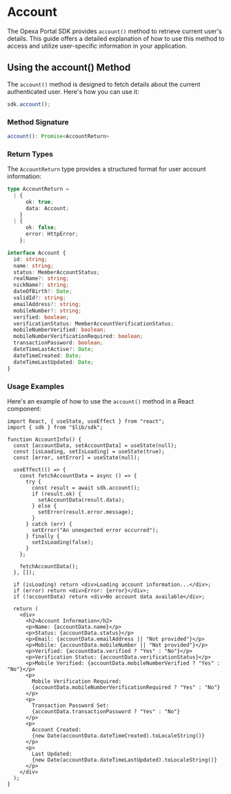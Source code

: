 # Account

The Opexa Portal SDK provides `account()` method to retrieve current user's details. This guide offers a detailed explanation of how to use this method to access and utilize user-specific information in your application.

## Using the account() Method

The `account()` method is designed to fetch details about the current authenticated user. Here's how you can use it:

```typescript
sdk.account();
```

### Method Signature

```typescript
account(): Promise<AccountReturn>
```

### Return Types

The `AccountReturn` type provides a structured format for user account information:

```typescript
type AccountReturn =
  | {
      ok: true;
      data: Account;
    }
  | {
      ok: false;
      error: HttpError;
    };

interface Account {
  id: string;
  name: string;
  status: MemberAccountStatus;
  realName?: string;
  nickName?: string;
  dateOfBirth?: Date;
  validId?: string;
  emailAddress?: string;
  mobileNumber?: string;
  verified: boolean;
  verificationStatus: MemberAccountVerificationStatus;
  mobileNumberVerified: boolean;
  mobileNumberVerificationRequired: boolean;
  transactionPassword: boolean;
  dateTimeLastActive?: Date;
  dateTimeCreated: Date;
  dateTimeLastUpdated: Date;
}
```

### Usage Examples

Here's an example of how to use the `account()` method in a React component:

```tsx filename="App.tsx" copy
import React, { useState, useEffect } from "react";
import { sdk } from "$lib/sdk";

function AccountInfo() {
  const [accountData, setAccountData] = useState(null);
  const [isLoading, setIsLoading] = useState(true);
  const [error, setError] = useState(null);

  useEffect(() => {
    const fetchAccountData = async () => {
      try {
        const result = await sdk.account();
        if (result.ok) {
          setAccountData(result.data);
        } else {
          setError(result.error.message);
        }
      } catch (err) {
        setError("An unexpected error occurred");
      } finally {
        setIsLoading(false);
      }
    };

    fetchAccountData();
  }, []);

  if (isLoading) return <div>Loading account information...</div>;
  if (error) return <div>Error: {error}</div>;
  if (!accountData) return <div>No account data available</div>;

  return (
    <div>
      <h2>Account Information</h2>
      <p>Name: {accountData.name}</p>
      <p>Status: {accountData.status}</p>
      <p>Email: {accountData.emailAddress || "Not provided"}</p>
      <p>Mobile: {accountData.mobileNumber || "Not provided"}</p>
      <p>Verified: {accountData.verified ? "Yes" : "No"}</p>
      <p>Verification Status: {accountData.verificationStatus}</p>
      <p>Mobile Verified: {accountData.mobileNumberVerified ? "Yes" : "No"}</p>
      <p>
        Mobile Verification Required:
        {accountData.mobileNumberVerificationRequired ? "Yes" : "No"}
      </p>
      <p>
        Transaction Password Set:
        {accountData.transactionPassword ? "Yes" : "No"}
      </p>
      <p>
        Account Created:
        {new Date(accountData.dateTimeCreated).toLocaleString()}
      </p>
      <p>
        Last Updated:
        {new Date(accountData.dateTimeLastUpdated).toLocaleString()}
      </p>
    </div>
  );
}
```
